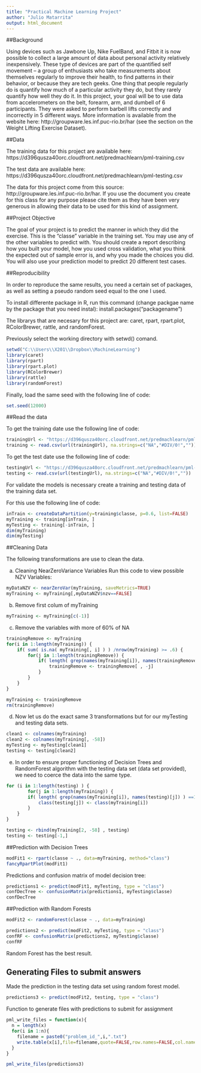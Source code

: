 ```yaml
---
title: "Practical Machine Learning Project"
author: "Julio Matarrita"
output: html_document
---
```


##Background

Using devices such as Jawbone Up, Nike FuelBand, and Fitbit it is now possible to collect a large amount of data about personal activity relatively inexpensively. These type of devices are part of the quantified self movement – a group of enthusiasts who take measurements about themselves regularly to improve their health, to find patterns in their behavior, or because they are tech geeks. One thing that people regularly do is quantify how much of a particular activity they do, but they rarely quantify how well they do it. In this project, your goal will be to use data from accelerometers on the belt, forearm, arm, and dumbell of 6 participants. They were asked to perform barbell lifts correctly and incorrectly in 5 different ways. More information is available from the website here: http://groupware.les.inf.puc-rio.br/har (see the section on the Weight Lifting Exercise Dataset).

##Data

The training data for this project are available here: 
https://d396qusza40orc.cloudfront.net/predmachlearn/pml-training.csv

The test data are available here: 
https://d396qusza40orc.cloudfront.net/predmachlearn/pml-testing.csv

The data for this project come from this source: http://groupware.les.inf.puc-rio.br/har. If you use the document you create for this class for any purpose please cite them as they have been very generous in allowing their data to be used for this kind of assignment.

##Project Objective

The goal of your project is to predict the manner in which they did the exercise. This is the "classe" variable in the training set. You may use any of the other variables to predict with. You should create a report describing how you built your model, how you used cross validation, what you think the expected out of sample error is, and why you made the choices you did. You will also use your prediction model to predict 20 different test cases.


##Reproducibility

In order to reproduce the same results, you need a certain set of packages, as well as setting a pseudo random seed equal to the one I used.

To install differente package in R, run this command (change packgae name by the package that you need instal): 
install.packages(“packagename”)

The librarys that are necesary for this project are: caret, rpart, rpart.plot,  RColorBrewer, rattle, and randomForest.

Previously select the working directory with setwd() comand.

```r
setwd("C:\\Users\\X201\\Dropbox\\MachineLearning")
library(caret)
library(rpart)
library(rpart.plot)
library(RColorBrewer)
library(rattle)
library(randomForest)
```

Finally, load the same seed with the following line of code:

```r
set.seed(12000)
```


##Read the data

To get the training date use the following line of code:

```r
trainingUrl <- "https://d396qusza40orc.cloudfront.net/predmachlearn/pml-training.csv"
training <- read.csv(url(trainingUrl), na.strings=c("NA","#DIV/0!",""))
```

To get the test date use the following line of code:

```r
testingUrl <- "https://d396qusza40orc.cloudfront.net/predmachlearn/pml-testing.csv"
testing <- read.csv(url(testingUrl), na.strings=c("NA","#DIV/0!",""))
```

For validate the models is necessary create a training and testing data of the training data set.

For this use the following line of code:

```r
inTrain <- createDataPartition(y=training$classe, p=0.6, list=FALSE)
myTraining <- training[inTrain, ]
myTesting <- training[-inTrain, ]
dim(myTraining)
dim(myTesting)
```

##Cleaning Data

The following transformations are use to clean the data.

a. Cleaning NearZeroVariance Variables Run this code to view possible NZV Variables:

```r
myDataNZV <- nearZeroVar(myTraining, saveMetrics=TRUE)
myTraining <- myTraining[,myDataNZV$nzv==FALSE]
```

b. Remove first colum of myTraining

```r
myTraining <- myTraining[c(-1)]
```


c. Remove the variables with more of 60% of NA

```r
trainingRemove <- myTraining
for(i in 1:length(myTraining)) {
    if( sum( is.na( myTraining[, i] ) ) /nrow(myTraining) >= .6) {
        for(j in 1:length(trainingRemove)) {
            if( length( grep(names(myTraining[i]), names(trainingRemove)[j]) ) == 1)  {
                trainingRemove <- trainingRemove[ , -j]
            }   
        } 
    }
}

myTraining <- trainingRemove
rm(trainingRemove)
```

d. Now let us do the exact same 3 transformations but for our myTesting and testing data sets.

```r
clean1 <- colnames(myTraining)
clean2 <- colnames(myTraining[, -58])  
myTesting <- myTesting[clean1]        
testing <- testing[clean2]        
```


e. In order to ensure proper functioning of Decision Trees and RandomForest algorithm with the testing data set (data set provided), we need to coerce the data into the same type.


```r
for (i in 1:length(testing) ) {
        for(j in 1:length(myTraining)) {
        if( length( grep(names(myTraining[i]), names(testing)[j]) ) ==1)  {
            class(testing[j]) <- class(myTraining[i])
        }      
    }      
}

testing <- rbind(myTraining[2, -58] , testing)
testing <- testing[-1,]
```

##Prediction with Decision Trees

```r
modFit1 <- rpart(classe ~ ., data=myTraining, method="class")
fancyRpartPlot(modFit1)
```

Predictions and confusion matrix of model decision tree:

```r
predictions1 <- predict(modFit1, myTesting, type = "class")
confDecTree <- confusionMatrix(predictions1, myTesting$classe)
confDecTree
```

##Prediction with Random Forests

```r
modFit2 <- randomForest(classe ~ ., data=myTraining)
```

```r
predictions2 <- predict(modFit2, myTesting, type = "class")
confRF <- confusionMatrix(predictions2, myTesting$classe)
confRF
```

Random Forest has the best result.

## Generating Files to submit answers

Made the prediction in the testing data set using random forest model. 

```r
predictions3 <- predict(modFit2, testing, type = "class")
```

Function to generate files with predictions to submit for assignment

```r
pml_write_files = function(x){
  n = length(x)
  for(i in 1:n){
    filename = paste0("problem_id_",i,".txt")
    write.table(x[i],file=filename,quote=FALSE,row.names=FALSE,col.names=FALSE)
  }
}

pml_write_files(predictions3)
```

